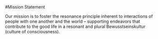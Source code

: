 #Mission Statement

Our mission is to foster the resonance principle inherent to interactions of people with one another and the world – supporting endeavors that contribute to the good life in a resonant and plural Bewusstseinskultur (culture of consciousness).
